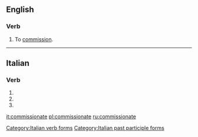 ==English==

===Verb===
{{en-verb|commissionat}}

# {{context|obsolete|transitive|lang=en}} To [[commission]].

{{Webster 1913}}

----

==Italian==

===Verb===
{{head|it|verb form}}

# {{inflection of|commissionare||2|p|pres|indc|lang=it}}
# {{inflection of|commissionare||2|p|impr|lang=it}}
# {{feminine plural of|commissionato|lang=it}}

[[Category:Italian verb forms]]
[[Category:Italian past participle forms]]

[[it:commissionate]]
[[pl:commissionate]]
[[ru:commissionate]]